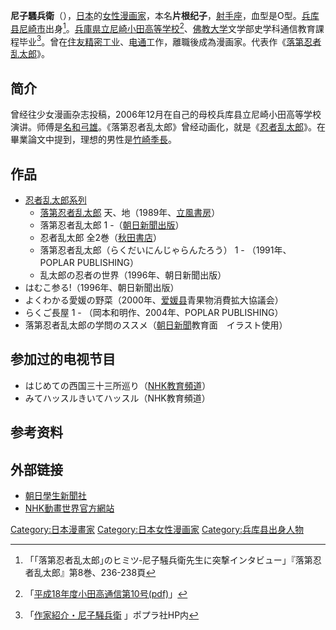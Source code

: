 {{Japanese|尼子 騒兵衛|kana=あまこ そうべえ|romaji=Amako Soubee}}
'''尼子騷兵衛'''（{{bd|1958年}}），[[日本|日本]]的[[女性|女性]][[漫画家|漫画家]]，本名'''片根纪子'''，[[射手座|射手座]]，血型是O型。[[兵库县|兵库县]][[尼崎市|尼崎市]]出身<ref name="book8">「｢落第忍者乱太郎｣のヒミツ‐尼子騒兵衛先生に突撃インタビュー」『落第忍者乱太郎』第8巻、236-238頁</ref>。[[兵庫県立尼崎小田高等学校|兵庫県立尼崎小田高等学校]]<ref>{{link-ja|兵庫県立尼崎小田高等学校|兵庫県立尼崎小田高等学校}}「[http://www.hyogo-c.ed.jp/~amaoda-hs/odatuusin/h18/H18odatusin10.pdf 平成18年度小田高通信第10号(pdf)]{{dead link|date=2017年12月 |bot=InternetArchiveBot |fix-attempted=yes }}」</ref>、[[佛教大学|佛教大学]]文学部史学科通信教育課程毕业<ref name="poplar">「[http://www.poplar.co.jp/jidou/sakka/amako.html 作家紹介・尼子騒兵衛] {{webarchive|url=https://web.archive.org/web/20120410043021/http://www.poplar.co.jp/jidou/sakka/amako.html |date=2012-04-10 }}」ポプラ社HP内</ref>。曾在[[住友精密工业|住友精密工业]]、[[电通|电通]]工作，離職後成為漫画家。代表作《[[落第忍者乱太郎|落第忍者乱太郎]]》。

== 简介 ==
曾经往少女漫画杂志投稿，2006年12月在自己的母校兵库县立尼崎小田高等学校演讲。师傅是[[名和弓雄|名和弓雄]]。《落第忍者乱太郎》曾经动画化，就是《[[忍者乱太郎|忍者乱太郎]]》。在畢業論文中提到，理想的男性是[[竹崎季長|竹崎季長]]。

== 作品 ==
* [[忍者乱太郎|忍者乱太郎系列]]
** [[落第忍者乱太郎|落第忍者乱太郎]] 天、地（1989年、[[立風書房|立風書房]]）
** 落第忍者乱太郎 1 -（[[朝日新聞出版|朝日新聞出版]]）
** 忍者乱太郎 全2巻（[[秋田書店|秋田書店]]）
** 落第忍者乱太郎（らくだいにんじゃらんたろう） 1 - （1991年、POPLAR PUBLISHING）
** 乱太郎の忍者の世界（1996年、朝日新聞出版）
* はむこ参る!（1996年、朝日新聞出版）
* よくわかる愛媛の野菜（2000年、[[爱媛县|爱媛县]]青果物消費拡大協議会）
* らくご長屋 1 - （岡本和明作、2004年、POPLAR PUBLISHING）
* 落第忍者乱太郎の学問のススメ（[[朝日新聞|朝日新聞]]教育面　イラスト使用）

== 参加过的电视节目 ==
* はじめての西国三十三所巡り（[[NHK教育頻道|NHK教育頻道]]）
* みてハッスルきいてハッスル（NHK教育頻道）

== 参考资料 ==
{{Reflist|}}

== 外部链接 ==
* [http://www.asagaku.com/ 朝日學生新聞社] {{Wayback|url=http://www.asagaku.com/ |date=20110707172433 }} {{ja icon}}
* [https://web.archive.org/web/20110629074154/http://www3.nhk.or.jp/anime/nintama/ NHK動畫世界官方網站]{{ja icon}}

{{Nintama Rantaro}}
{{Normdaten}}
{{DEFAULTSORT:Amako Soubee}}
[[Category:日本漫畫家|Category:日本漫畫家]]
[[Category:日本女性漫画家|Category:日本女性漫画家]]
[[Category:兵库县出身人物|Category:兵库县出身人物]]